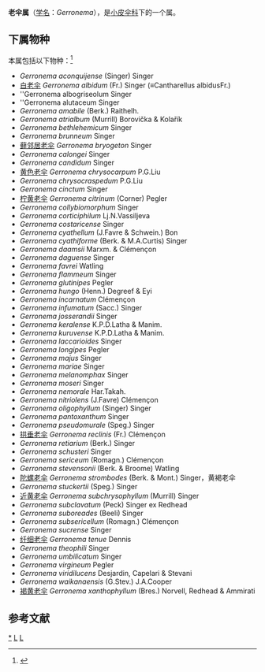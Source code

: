 {{Automatic Taxobox
| taxon = Gerronema
| authority = Singer (1951)
| image = Gerronema strombodes 54748.jpg
| image_caption = Gerronema strombodes
| type species = Gerronema melanomphax
| type species authority = Singer (1951)
}}

'''老伞属'''（[[学名|学名]]：''Gerronema''），是[[小皮伞科|小皮伞科]]下的一个属。

==下属物种==
本属包括以下物种：<ref>{{cite web |title=Gerronema Singer, 1951 |url=https://www.gbif.org/species/2519216 |website=GBIF}}</ref>
* ''Gerronema aconquijense'' (Singer) Singer
* [[白老伞|白老伞]] ''Gerronema albidum'' (Fr.) Singer (≡Cantharellus albidusFr.) 
* ''Gerronema albogriseolum Singer
* ''Gerronema alutaceum Singer
* ''Gerronema amabile'' (Berk.) Raithelh.
* ''Gerronema atrialbum'' (Murrill) Borovička & Kolařík
* ''Gerronema bethlehemicum'' Singer
* ''Gerronema brunneum'' Singer
* [[藓邻居老伞|藓邻居老伞]] ''Gerronema bryogeton'' Singer
* ''Gerronema calongei'' Singer
* ''Gerronema candidum'' Singer
* [[黄色老伞|黄色老伞]] ''Gerronema chrysocarpum'' P.G.Liu
* ''Gerronema chrysocraspedum'' P.G.Liu
* ''Gerronema cinctum'' Singer
* [[柠黄老伞|柠黄老伞]] ''Gerronema citrinum'' (Corner) Pegler
* ''Gerronema collybiomorphum'' Singer
* ''Gerronema corticiphilum'' Lj.N.Vassiljeva
* ''Gerronema costaricense'' Singer
* ''Gerronema cyathellum'' (J.Favre & Schwein.) Bon
* ''Gerronema cyathiforme'' (Berk. & M.A.Curtis) Singer
* ''Gerronema daamsii'' Marxm. & Clémençon
* ''Gerronema daguense'' Singer
* ''Gerronema favrei'' Watling
* ''Gerronema flammeum'' Singer
* ''Gerronema glutinipes'' Pegler
* ''Gerronema hungo'' (Henn.) Degreef & Eyi
* ''Gerronema incarnatum'' Clémençon
* ''Gerronema infumatum'' (Sacc.) Singer
* ''Gerronema josserandii'' Singer
* ''Gerronema keralense'' K.P.D.Latha & Manim.
* ''Gerronema kuruvense'' K.P.D.Latha & Manim.
* ''Gerronema laccarioides'' Singer
* ''Gerronema longipes'' Pegler
* ''Gerronema majus'' Singer
* ''Gerronema mariae'' Singer
* ''Gerronema melanomphax'' Singer
* ''Gerronema moseri'' Singer
* ''Gerronema nemorale'' Har.Takah.
* ''Gerronema nitriolens'' (J.Favre) Clémençon
* ''Gerronema oligophyllum'' (Singer) Singer
* ''Gerronema pantoxanthum'' Singer
* ''Gerronema pseudomurale'' (Speg.) Singer
* [[拱垂老伞|拱垂老伞]] ''Gerronema reclinis'' (Fr.) Clémençon
* ''Gerronema retiarium'' (Berk.) Singer
* ''Gerronema schusteri'' Singer
* ''Gerronema sericeum'' (Romagn.) Clémençon
* ''Gerronema stevensonii'' (Berk. & Broome) Watling
* [[陀螺老伞|陀螺老伞]] ''Gerronema strombodes'' (Berk. & Mont.) Singer，黄褐老伞
* ''Gerronema stuckertii'' (Speg.) Singer
* [[近黄老伞|近黄老伞]] ''Gerronema subchrysophyllum'' (Murrill) Singer
* ''Gerronema subclavatum'' (Peck) Singer ex Redhead
* ''Gerronema suboreades'' (Beeli) Singer
* ''Gerronema subsericellum'' (Romagn.) Clémençon
* ''Gerronema sucrense'' Singer
* [[纤细老伞|纤细老伞]] ''Gerronema tenue'' Dennis
* ''Gerronema theophili'' Singer
* ''Gerronema umbilicatum'' Singer
* ''Gerronema virgineum'' Pegler
* ''Gerronema viridilucens'' Desjardin, Capelari & Stevani
* ''Gerronema waikanaensis'' (G.Stev.) J.A.Cooper
* [[褐黄老伞|褐黄老伞]] ''Gerronema xanthophyllum'' (Bres.) Norvell, Redhead & Ammirati

== 参考文献 ==
{{Reflist}}

{{taxonbar}}
[[Category:_老伞属|*]]
[[Category:_小皮伞科|L]]
[[Category:_1951年描述的分类群|L]]